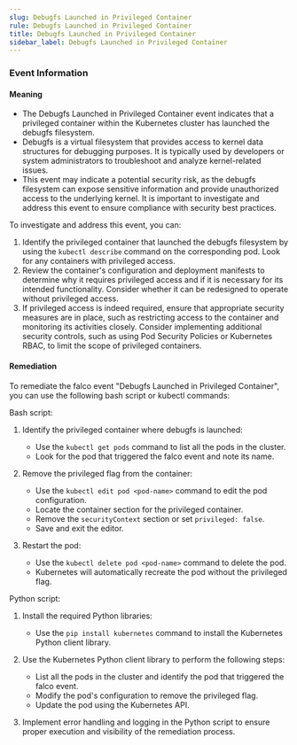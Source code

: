 ```yaml
--- 
slug: Debugfs Launched in Privileged Container
rule: Debugfs Launched in Privileged Container
title: Debugfs Launched in Privileged Container
sidebar_label: Debugfs Launched in Privileged Container
---
```

                   

### Event Information

#### Meaning

- The Debugfs Launched in Privileged Container event indicates that a privileged container within the Kubernetes cluster has launched the debugfs filesystem.
- Debugfs is a virtual filesystem that provides access to kernel data structures for debugging purposes. It is typically used by developers or system administrators to troubleshoot and analyze kernel-related issues.
- This event may indicate a potential security risk, as the debugfs filesystem can expose sensitive information and provide unauthorized access to the underlying kernel. It is important to investigate and address this event to ensure compliance with security best practices.

To investigate and address this event, you can:
1. Identify the privileged container that launched the debugfs filesystem by using the `kubectl describe` command on the corresponding pod. Look for any containers with privileged access.
2. Review the container's configuration and deployment manifests to determine why it requires privileged access and if it is necessary for its intended functionality. Consider whether it can be redesigned to operate without privileged access.
3. If privileged access is indeed required, ensure that appropriate security measures are in place, such as restricting access to the container and monitoring its activities closely. Consider implementing additional security controls, such as using Pod Security Policies or Kubernetes RBAC, to limit the scope of privileged containers.

#### Remediation

To remediate the falco event "Debugfs Launched in Privileged Container", you can use the following bash script or kubectl commands:

Bash script:
1. Identify the privileged container where debugfs is launched:
   - Use the `kubectl get pods` command to list all the pods in the cluster.
   - Look for the pod that triggered the falco event and note its name.

2. Remove the privileged flag from the container:
   - Use the `kubectl edit pod <pod-name>` command to edit the pod configuration.
   - Locate the container section for the privileged container.
   - Remove the `securityContext` section or set `privileged: false`.
   - Save and exit the editor.

3. Restart the pod:
   - Use the `kubectl delete pod <pod-name>` command to delete the pod.
   - Kubernetes will automatically recreate the pod without the privileged flag.

Python script:
1. Install the required Python libraries:
   - Use the `pip install kubernetes` command to install the Kubernetes Python client library.

2. Use the Kubernetes Python client library to perform the following steps:
   - List all the pods in the cluster and identify the pod that triggered the falco event.
   - Modify the pod's configuration to remove the privileged flag.
   - Update the pod using the Kubernetes API.

3. Implement error handling and logging in the Python script to ensure proper execution and visibility of the remediation process.

 